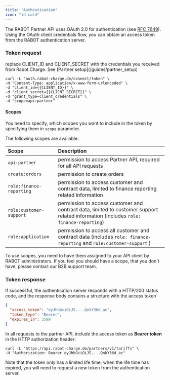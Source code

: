 ```yaml
---
title: "Authentication"
icon: "id-card"
---
```


The RABOT Partner API uses OAuth 2.0 for authentication (see [RFC 7649](https://www.rfc-editor.org/rfc/rfc6749)). Using the OAuth client credentials flow, you can obtain an access token from the RABOT authentication server.

### Token request

<Info>
  replace CLIENT_ID and CLIENT_SECRET with the credentials you received from Rabot Charge. See [Partner setup](/guides/partner_setup)
</Info>

```cURL
curl -L "auth.rabot-charge.de/connect/token" \
-H "Content-Type: application/x-www-form-urlencoded" \
-d "client_id={{CLIENT_ID}}" \
-d "client_secret={{CLIENT_SECRET}}" \
-d "grant_type=client_credentials" \
-d "scope=api:partner"
```

#### Scopes

You need to specify, which scopes you want to include in the token by specifying them in `scope` parameter.

The following scopes are available:

| Scope                    | Description                                                                                                                           |
| :----------------------- | :------------------------------------------------------------------------------------------------------------------------------------ |
| `api:partner`            | permission to access Partner API, required for all API requests                                                                       |
| `create:orders`          | permission to create orders                                                                                                           |
| `role:finance-reporting` | permission to access customer and contract data, limited to finance reporting related information                                     |
| `role:customer-support`  | permission to access customer and contract data, limited to customer support related information (includes `role: finance-reporting`) |
| `role:application`       | permission to access all customer and contract data (includes `role: finance-reporting` and `role:customer-support` )                 |

<Note>
  To use scopes, you need to have them assigned to your API client by RABOT administrators. If you feel you should have a scope, that you don't have, please contact our B2B support team.
</Note>

### Token response

If successful, the authentication server responds with a HTTP/200 status code, and the response body contains a structure with the access token

```json
{
  "access_token": "eyJhbGciOiJS....QnkY36d_ac",
  "token_type": "Bearer",
  "expires_in": 3599
}
```

In all requests to the partner API, include the access token as **Bearer token** in the HTTP authorization header:

```cURL Example API request
curl -L "https://api.rabot-charge.de/partners/v1/tariffs" \
-H "Authorization: Bearer eyJhbGciOiJS....QnkY36d_ac"
```

<Note>
  Note that the token only has a limited life time; when the life time has expired, you will need to request a new token from the authentication server.
</Note>